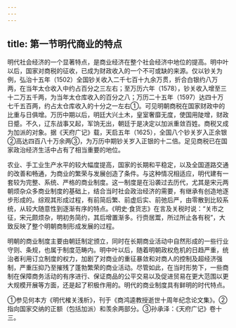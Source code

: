 ```yaml
---
---
---
```

title: 第一节明代商业的特点
---



明代社会经济的一个显著特点，是商业经济在整个社会经济中地位的提高。明中叶以后，国家对商税的征收，已成为财政收入的一个不可或缺的来源。仅以钞关为例，弘治十五年（1502）全国钞关收入二千七百十九余万贯，折合白银约八万两，在当年太仓收入中约占百分之三左右；至万历六年（1578），钞关收入增至三十二万五千两，为当年太仓库收入的百分之八；万历二十五年（1597）达四十万七千五百两，约占太仓库收入的十分之一左右①。可见明朝商税在国家财政中的比重与日俱增。万历中期以后，明廷大兴土木，皇室奢靡无度，使国用陡增，财政日蹙。不久，辽东战事又起，军饷无出，朝廷于是决定以加派重敛百姓。商税又成为加派的对象。据《天府广记》载，天启五年（1625），全国八个钞关岁入正余银②高达四百八十万余两③，为万历中期钞关岁入正银的十二倍。足见商税已在国家政治经济生活中占有了相当重要的地位。

农业、手工业生产水平的较大幅度提高，国家的长期和平稳定，以及全国道路交通的改善和畅通，为商业的繁荣与发展创造了条件。与这种情况相适应，明代建有一套较为完整、系统、严格的商业制度。这一制度是在沿袭过去历代，尤其是宋元两朝烦杂众多商业制度的基础上，结合当时社会政治经济的需要，有继承有创造地逐步形成的。综观其形成过程，有前简后繁、前虚后实、前弛后严，由零散到比较系统，从较大随意性到逐渐有序的特点。《明史·食货志》在言及关税时说：“关市之征，宋元颇烦杂，明初务简约，其后增置渐多。行赍居鬻，所过所止各有税”，大致反映了整个明朝商制形成发展的过程。

明朝的商业制度主要由朝廷制定颁立，同时在长期商业活动中自然形成的一些行业守则、条规，也属于制度范畴内。明中叶以后，随着明朝政权危机的日趋严重，统治者利用订立制度的权力，加剧了对商业的重征暴敛和对商人的控制及超经济强制，严重压抑乃至摧残了蓬勃繁荣的商业活动。尽管如此，在当时形势下，一些商制在保障商务活动的有序进行、保证商品的公平交易以及促进贸易在更大范围以更大规模开展等方面，还是起了积极作用的。明代的商业制度具有鲜明的时代特点。

①参见何本方《明代榷关浅析》，刊于《商鸿逵教授逝世十周年纪念论文集》。②指向国家交纳的正额（包括加派）和羡余两部分。③孙承泽：《天府广记》卷十三。